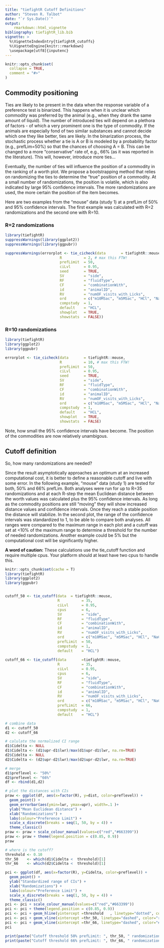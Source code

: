 ```yaml
---
title: "tiefightR Cutoff Definitions"
author: "Steven R. Talbot"
date: "`r Sys.Date()`"
output: 
    rmarkdown::html_vignette
bibliography: tiefightR_lib.bib
vignette: >
  %\VignetteIndexEntry{tiefightR_cutoffs}
  %\VignetteEngine{knitr::rmarkdown}
  \usepackage[utf8]{inputenc}
---
```


```r
knitr::opts_chunk$set(
  collapse = TRUE,
  comment = "#>"
)
```

## Commodity positioning

Ties are likely to be present in the data when the response variable of a preference test is binarized. This happens when
it is unclear which commodity was preferred by the animal (e.g., when they drank the same amount of liquid). The number of introduced ties will depend on a plethora of factors - of which a very prominent one is the type of commodity. If the animals are especially fond of two similar substances and cannot decide which one they like better, ties are likely. In the binarization process, the stochastic process whether a tie is A or B is modeled by a probability factor (e.g., prefLim=50%) so that the chances of choosing A = B. This can be changed to a more "conservative" rate of, e.g., 66% (as it was reported in the literature). This will, however, introduce more ties...

Eventually, the number of ties will influence the position of a commodity in the ranking of a worth plot. We propose a bootstrapping method that relies on randomizing the ties to determine the "true" position of a commodity. At a small number of randomizations, the position is volatile, which is also indicated by large 95% confidence intervals. The more randomizations are used, the more certain the position of the item becomes.

Here are two examples from the "mouse" data (study 1) at a prefLim of 50% and 95% confidence intervals. The first example was calculated with R=2 randomizations and the second one with R=10.

### R=2 randomizations

```r
library(tiefightR)
suppressWarnings(library(ggplot2))
suppressWarnings(library(ggpubr))

suppressWarnings(errorplot <- tie_cicheck(data       = tiefightR::mouse,
                         R          = 2, # max this FTW!
                         prefLimit  = 50,
                         ciLvl      = 0.95,
                         seed       = TRUE,
                         SV         = "side",
                         RF         = "fluidType",
                         CF         = "combinationWith",
                         id         = "animalID",
                         RV         = "numOF_visits_with_Licks",
                         ord        = c("m10MSac", "m5MSac", "HCl", "NaCl", "water"),
                         compstudy  = 1,
                         default    = "HCL",
                         showplot   = TRUE,
                         showstats  = FALSE))

```


### R=10 randomizations

```r
library(tiefightR)
library(ggplot2)
library(ggpubr)

errorplot <- tie_cicheck(data       = tiefightR::mouse,
                         R          = 10, # max this FTW!
                         prefLimit  = 50,
                         ciLvl      = 0.95,
                         seed       = TRUE,
                         SV         = "side",
                         RF         = "fluidType",
                         CF         = "combinationWith",
                         id         = "animalID",
                         RV         = "numOF_visits_with_Licks",
                         ord        = c("m10MSac", "m5MSac", "HCl", "NaCl", "water"),
                         compstudy  = 1,
                         default    = "HCL",
                         showplot   = TRUE,
                         showstats  = FALSE)
```

Note, how small the 95% confidence intervals have become. The position of the commodities are now relatively unambigous. 

## Cutoff definition

So, how many randomizations are needed?  

Since the result asymptotically approaches an optimum at an increased computational cost, it is better to define a reasonable cutoff and live with some error. In the following example, "mouse" data (study 1) are tested for both, 50% and 66% prefLim. Both analyses were run for up to R=35 randomizations and at each R-step the mean Euclidean distance between the worth values was calculated plus the 95% confidence intervals. As long as the commodity positions are still "moving" they will show increased distance values and confidence intervals. Once they reach a stable position the distance will stabilize. In the second plot, the range of the confidence intervals was standardized to 1, to be able to compare both analyses. All ranges were compared to the maximum range in each plot and a cutoff was set at <10% of the maximum range to determine a threshold for the number of needed randomizations. Another example could be 5% but the computational cost will be significantly higher.

**A word of caution:** These calculations use the tie_cutoff function and require multiple cpus. Your platform should at least have two cpus to handle this.


```r
knitr::opts_chunk$set(cache = T)
library(tiefightR)
library(ggplot2)
library(ggpubr)


cutoff_50 <- tie_cutoff(data  = tiefightR::mouse, 
                        R          = 35,
                        ciLvl      = 0.95,
                        cpus       = 6,
                        SV         = "side",
                        RF         = "fluidType",
                        CF         = "combinationWith",
                        id         = "animalID",
                        RV         = "numOF_visits_with_Licks",
                        ord        = c("m10MSac", "m5MSac", "HCl", "NaCl", "water"),
                        prefLimit  = 50,
                        compstudy  = 1,
                        default    = "HCL")
 
cutoff_66 <- tie_cutoff(data       =tiefightR::mouse,  
                        R          = 35,
                        ciLvl      = 0.95,
                        cpus       = 6,
                        SV         = "side",
                        RF         = "fluidType",
                        CF         = "combinationWith",
                        id         = "animalID",
                        RV         = "numOF_visits_with_Licks",
                        ord        = c("m10MSac", "m5MSac", "HCl", "NaCl", "water"),
                        prefLimit  = 66,
                        compstudy  = 1,
                        default    = "HCL")

# combine data
d1 <- cutoff_50
d2 <- cutoff_66

# calulate the normalized CI range
d1$Cidelta <- NULL
d1$Cidelta <- (d1$upr-d1$lwr)/max(d1$upr-d1$lwr, na.rm=TRUE)
d2$Cidelta <- NULL
d2$Cidelta <- (d2$upr-d2$lwr)/max(d2$upr-d2$lwr, na.rm=TRUE)

# merge
d1$preflevel <- "50%"
d2$preflevel <- "66%"
df <- rbind(d1,d2)

# plot the distances with CIs
praw <- ggplot(df, aes(x=factor(R), y=dist, color=preflevel)) +
  geom_point() +
  geom_errorbar(aes(ymin=lwr, ymax=upr), width=.1 )+
  ylab("Mean Euclidean distance") +
  xlab("Randomizations") +
  labs(colour="Preference Limit") +
  scale_x_discrete(breaks = seq(1, 50, by = 4)) +
  theme_classic()
praw <- praw + scale_colour_manual(values=c("red","#663399"))
praw <- praw + theme(legend.position = c(0.85, 0.9))
praw

# where is the cutoff?
threshold <- 0.10
thr_50    <- which(d1$Cidelta <  threshold)[1]
thr_66    <- which(d2$Cidelta <  threshold)[1]

pci <- ggplot(df, aes(x=factor(R), y=Cidelta, color=preflevel)) +
  geom_point() +
  ylab("Standardized range of CIs") +
  xlab("Randomizations") +
  labs(colour="Preference Limit") +
  scale_x_discrete(breaks = seq(1, 50, by = 4)) +
  theme_classic()
pci <- pci + scale_colour_manual(values=c("red","#663399"))
pci <- pci + theme(legend.position = c(0.85, 0.9))
pci <- pci + geom_hline(yintercept =threshold   , linetype="dotted", color="black")
pci <- pci + geom_vline(xintercept =thr_50, linetype="dashed", color="red")
pci <- pci + geom_vline(xintercept =thr_66, linetype="dashed", color="#663399")
pci

print(paste("Cutoff threshold 50% prefLimit: ", thr_50, " randomizations are needed", sep=""))
print(paste("Cutoff threshold 66% prefLimit: ", thr_66, " randomizations are needed", sep=""))

```


